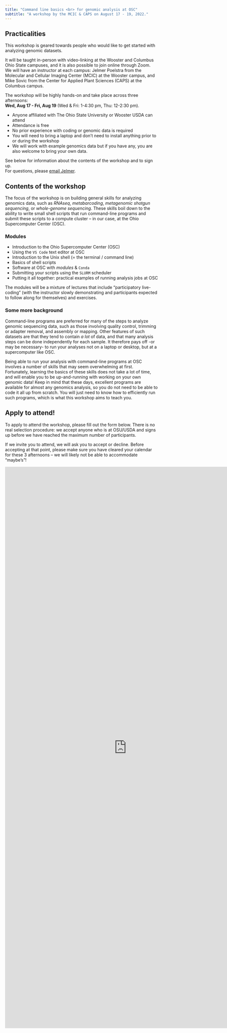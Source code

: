 ```yaml
---
title: "Command line basics <br> for genomic analysis at OSC"
subtitle: "A workshop by the MCIC & CAPS on August 17 - 19, 2022."
---
```


## Practicalities

This workshop is geared towards people who would like to get started
with analyzing genomic datasets.

It will be taught in-person with video-linking at the Wooster and
Columbus Ohio State campuses, and it is also possible to join online through Zoom.
We will have an instructor at each campus: 
Jelmer Poelstra from the Molecular and Cellular Imaging Center (MCIC) at the
Wooster campus, and Mike Sovic from the Center for Applied Plant Sciences (CAPS)
at the Columbus campus.

The workshop will be highly hands-on and take place across three afternoons:  
**Wed, Aug 17 - Fri, Aug 19** (Wed & Fri: 1-4:30 pm, Thu: 12-2:30 pm).

- Anyone affiliated with The Ohio State University or Wooster USDA can attend
- Attendance is free
- No prior experience with coding or genomic data is required
- You will need to bring a laptop and don't need to install anything
  prior to or during the workshop
- We will work with example genomics data but if you have any,
  you are also welcome to bring your own data.

See below for information about the contents of the workshop and to sign up.  
For questions, please [email Jelmer](mailto:poelstra.1@osu.edu).

## Contents of the workshop

The focus of the workshop is on building general skills for analyzing genomics
data,
such as _RNAseq_, _metabarcoding_, _metagenomic shotgun sequencing_,
or _whole-genome sequencing_.
These skills boil down to the ability to write small shell scripts that run
command-line programs and submit these scripts to a compute cluster --
in our case, at the Ohio Supercomputer Center (OSC).

### Modules

- Introduction to the Ohio Supercomputer Center (OSC)
- Using the `VS Code` text editor at OSC
- Introduction to the Unix shell (= the terminal / command line)
- Basics of shell scripts
- Software at OSC with _modules_ & `Conda`
- Submitting your scripts using the `SLURM` scheduler
- Putting it all together: practical examples of running analysis jobs at OSC

The modules will be a mixture of lectures that include "participatory live-coding"
(with the instructor slowly demonstrating and participants expected to follow
along for themselves) and exercises.

### Some more background

Command-line programs are preferred for many of the steps to analyze genomic
sequencing data, such as those involving quality control,
trimming or adapter removal, and assembly or mapping.
Other features of such datasets are that they tend to contain _a lot_ of data,
and that many analysis steps can be done independently for each sample.
It therefore pays off -or may be necessary- to run your analyses
not on a laptop or desktop, but at a supercomputer like OSC.

Being able to run your analysis with command-line programs at OSC
involves a number of skills that may seem overwhelming at first.
Fortunately, learning the basics of these skills does not take a lot of time,
and will enable you to be up-and-running with working on your own genomic data!
Keep in mind that these days,
excellent programs are available for almost any genomics analysis,
so you do not need to be able to code it all up from scratch.
You will just need to know how to efficiently run such programs,
which is what this workshop aims to teach you.

## Apply to attend!

To apply to attend the workshop, please fill out the form below.
There is no real selection procedure: we accept anyone who is at OSU/USDA
and signs up before we have reached the maximum number of participants.

If we invite you to attend, we will ask you to accept or decline.
Before accepting at that point, please make sure you have cleared your calendar
for these 3 afternoons -- we will likely not be able to accommodate "maybe's"!

<iframe src="https://docs.google.com/forms/d/e/1FAIpQLScEyRqHKPZXteXE-1nDSz2ahJYK3PwxN47bsIx2XkGSj_wB9A/viewform?embedded=true" width="800" height="1847" frameborder="0" marginheight="0" marginwidth="0">Loading…</iframe>

